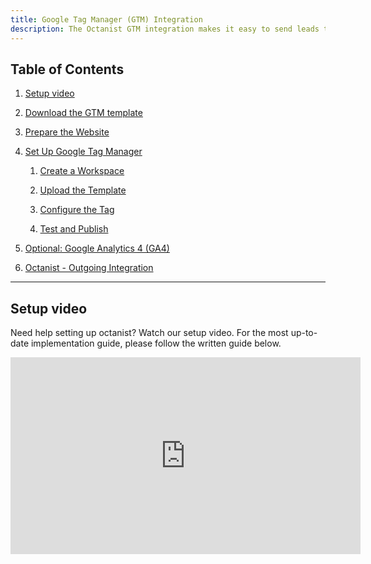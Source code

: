 ```yaml
---
title: Google Tag Manager (GTM) Integration
description: The Octanist GTM integration makes it easy to send leads to Octanist. Follow these steps to quickly set up the integration.
---
```


## Table of Contents

1. [Setup video](#setup-video)

1. [Download the GTM template](#1-download-the-gtm-template)

2. [Prepare the Website](#2-prepare-the-website)

3. [Set Up Google Tag Manager](#3-set-up-google-tag-manager)

   1. [Create a Workspace](#31-create-a-workspace)

   2. [Upload the Template](#32-upload-the-template)

   3. [Configure the Tag](#33-configure-the-tag)

   4. [Test and Publish](#34-test-and-publish)

4. [Optional: Google Analytics 4 (GA4)](#4-optional-google-analytics-4-ga4)

5. [Octanist - Outgoing Integration](#5-octanist-outgoing-integration)

***

## Setup video

Need help setting up octanist? Watch our setup video. For the most up-to-date implementation guide, please follow the written guide below.

<iframe width="560" height="315" src="https://www.youtube.com/embed/RvQqOv06XZ4?si=q8MwjZp2Y0LfMVIs" title="YouTube video player" frameborder="0" allow="accelerometer; autoplay; clipboard-write; encrypted-media; gyroscope; picture-in-picture; web-share" referrerpolicy="strict-origin-when-cross-origin" allowfullscreen />

## 1. Download the GTM template

* Navigate within Octanist to **Integrations > Incoming**.
  ![](/images/incoming-gtm-clickonincoming.jpg)

* Under **Incoming**, select **Google Tag Manager**.
  ![](/images/incoming-gtm-clickongtm.jpg)

* Download the Octanist GTM template (`template.tpl`) to your computer.
  ![](/images/incoming-gtm-clickondownloadtemplate.jpg)

* Copy the **Octanist Organization ID** and save it somewhere. You can always return here to retrieve it again.
  ![](/images/incoming-gtm-copyoctanistid.jpg)

***

## 2. Prepare the Website

* To send lead data to Octanist, the data must be available on the website. We highly recommend using a [**dataLayer**](https://developers.google.com/tag-platform/tag-manager/datalayer) **push event** to ensure consistency and robust measurement.

* Ensure the lead data is placed in the dataLayer. Ask a developer to implement the following code to activate the dataLayer push after a lead form is submitted:

```html
<script>
var dataLayer = dataLayer || [];
dataLayer.push({
  event: 'submit_lead_form',
  user_data: {
    email: yourEmailVariable,
    phone_number: yourPhoneVariable,
    company_name: yourCompanyVariable // optional
  }
});
</script>
```

> Please let us know once this is in place and if you need any assistance.Kind regards,

***

## 3. Set Up Google Tag Manager

### 3.1 Create a Workspace

* Click on **Default Workspace**.

* Give the Workspace a name (e.g., *Octanist Setup*).

### 3.2 Upload the Template

* Go to **Templates > Tag Templates > New**.

* Click on the three dots in the top-right corner, select **Import**, and upload `template.tpl` (downloaded in step 1). Do not change the name of the file.

![](/images/6bbb08b8-0b1b-4eab-83f1-76f051af9fc0.png)

* **Save the template**—don't change any settings.
  ![](/images/850cd330-08af-48a6-a91a-e497b5fc1772.png)

### 3.3 Configure the Tag

* Create a new tag: **Octanist - Offline Conversion Tracking**.
  *After successfully importing the template, the Octanist Tag should appear under the Custom Tab.*

* Enter your **Octanist ID**.

* Add dataLayer variables for email address, phone number, and company name.

* Set the trigger. For example, in step 2 we created an event for the `submit_lead_form` trigger.

### 3.4 Test and Publish

* Test the form using the GTM debug mode.

* Publish the container once everything works correctly.

***

## 4. Optional: Google Analytics 4 (GA4)

* Enter the **GA4 Measurement ID** (e.g., `G-12345678`).

* Optionally add extra fields for better lead qualification.

***

## 5. Octanist - Outgoing Integration

Your data stream is now active! For setting up outgoing integrations, refer to our [Outgoing Integrations](https://docs.octanist.com/outgoing-integrations/google-ads/) documentation.